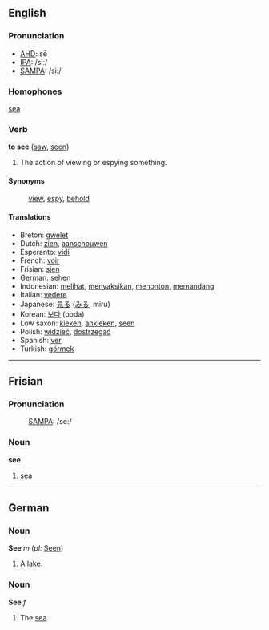 ==English==
=== Pronunciation ===
*[[w:AHD|AHD]]: sē
*[[w:IPA|IPA]]: /siː/
*[[w:SAMPA|SAMPA]]: /si:/

=== Homophones ===
[[sea]]

=== Verb ===
'''to see''' ([[saw]], [[seen]])

# The action of viewing or espying something.

==== Synonyms ====
:[[view]], [[espy]], [[behold]]

==== Translations ====
*Breton: [[gwelet]]
*Dutch: [[zien]], [[aanschouwen]]
*Esperanto: [[vidi]]
*French: [[voir]]
*Frisian: [[sjen]]
*German: [[sehen]]
*Indonesian: [[lihat|melihat]], [[saksi|menyaksikan]], [[tonton|menonton]], [[pandang|memandang]]
*Italian: [[vedere]]
*Japanese: [[見る]] ([[みる]], miru)
*Korean: [[보다]] (boda)
*Low saxon: [[kieken]], [[ankieken]], [[seen]]
*Polish: [[widzieć]], [[dostrzegać]]
*Spanish: [[ver]]
*Turkish: [[görmek]]

----
==Frisian==
===Pronunciation===
:[[SAMPA]]: /se:/

===Noun===
'''see'''

# [[sea]]

----
==German==
===Noun===
'''See''' ''m'' (''pl:'' [[Seen]])

#A [[lake]].

===Noun===
'''See''' ''f''

#The [[sea]].
